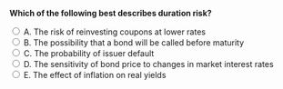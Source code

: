 ::: {.question-block}

<form onsubmit="event.preventDefault(); checkAnswer('module6_mcq_q40')" data-correct-answer="D">
<strong style="display: block;">Which of the following best describes duration risk?</strong>

<label><input type="radio" name="module6_mcq_q40" value="A"> A. The risk of reinvesting coupons at lower rates</label><br>
<label><input type="radio" name="module6_mcq_q40" value="B"> B. The possibility that a bond will be called before maturity</label><br>
<label><input type="radio" name="module6_mcq_q40" value="C"> C. The probability of issuer default</label><br>
<label><input type="radio" name="module6_mcq_q40" value="D"> D. The sensitivity of bond price to changes in market interest rates</label><br>
<label><input type="radio" name="module6_mcq_q40" value="E"> E. The effect of inflation on real yields</label><br>
</form>

<div id="feedback-module6_mcq_q40" class="feedback" style="display:none;">
✅ Correct: D. Duration measures a bond’s price responsiveness to interest rate movements.
</div>

:::
